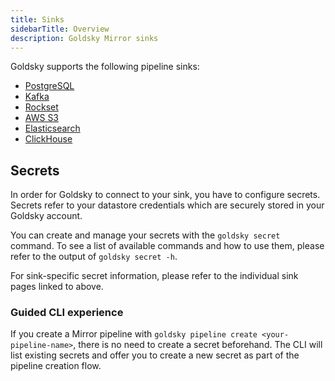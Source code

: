 ```yaml
---
title: Sinks
sidebarTitle: Overview
description: Goldsky Mirror sinks
---
```


Goldsky supports the following pipeline sinks:

- [PostgreSQL](/mirror/sinks/postgresql)
- [Kafka](/mirror/sinks/kafka)
- [Rockset](/mirror/sinks/rockset)
- [AWS S3](/mirror/sinks/aws-s3)
- [Elasticsearch](/mirror/sinks/elasticsearch)
- [ClickHouse](/mirror/sinks/clickhouse)

## Secrets

In order for Goldsky to connect to your sink, you have to configure secrets. Secrets refer to your datastore credentials which are securely stored in your Goldsky account.

You can create and manage your secrets with the `goldsky secret` command. To see a list of available commands and how to use them, please refer to the output of `goldsky secret -h`.

For sink-specific secret information, please refer to the individual sink pages linked to above.

### Guided CLI experience

If you create a Mirror pipeline with `goldsky pipeline create <your-pipeline-name>`, there is no need to create a secret beforehand. The CLI will list existing secrets and offer you to create a new secret as part of the pipeline creation flow.
